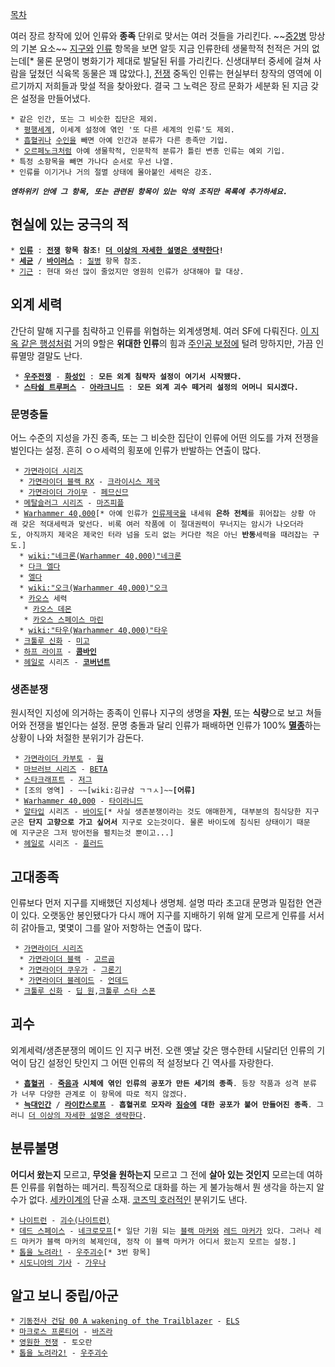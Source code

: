 [[목차]]

여러 장르 창작에 있어 인류와 '''종족''' 단위로 맞서는 여러 것들을 가리킨다. ~~[[중2병]] 망상의 기본 요소~~ [[지구]]와 [[인류]] 항목을 보면 알듯 지금 인류한테 생물학적 천적은 거의 없는데[* 물론 문명이 병화기가 제대로 발달된 뒤를 가리킨다. 신생대부터 중세에 걸쳐 사람을 덮쳤던 식육목 동물은 꽤 많았다.], [[전쟁]] 중독인 인류는 현실부터 창작의 영역에 이르기까지 저희들과 맞설 적을 찾아왔다. 결국 그 노력은 장르 문화가 세분화 된 지금 갖은 설정을 만들어냈다.

 * 같은 인간, 또는 그 비슷한 집단은 제외.
  * [[평행세계]], 이세계 설정에 엮인 '또 다른 세계의 인류'도 제외.
  * [[흡혈귀]]나 [[수인]]을 빼면 아예 인간과 분류가 다른 종족만 기입.
  * [[오르페노크]]처럼 아예 생물학적, 인문학적 분류가 틀린 변종 인류는 예외 기입.
 * 특정 소항목을 빼면 가나다 순서로 우선 나열.
 * 인류를 이기거나 거의 절멸 상태에 몰아붙인 세력은 강조.

 '''''엔하위키 안에 그 항목, 또는 관련된 항목이 있는 악의 조직만 목록에 추가하세요.'''''

== 현실에 있는 궁극의 적 ==
 * '''[[인류]]''' : '''[[전쟁]] 항목 참조! [[더 이상의 자세한 설명은 생략한다]]!'''
 * '''[[세균]]''' / '''[[바이러스]]''' : [[질병]] 항목 참조.
 * [[기근]] : 현대 와선 많이 줄었지만 영원히 인류가 상대해야 할 대상.

== 외계 세력 ==
간단히 말해 지구를 침략하고 인류를 위협하는 외계생명체. 여러 SF에 다뤄진다. [[이 지옥 같은 행성]]처럼 거의 9할은 '''위대한 인류'''의 힘과 [[주인공 보정]]에 털려 망하지만, 가끔 인류멸망 결말도 난다.

  * '''[[우주전쟁]]''' - '''[[화성인]]''' : '''모든 외계 침략자 설정이 여기서 시작됐다.'''
  * '''[[스타쉽 트루퍼스]]''' - '''[[아라크니드]]''' : '''모든 외계 괴수 떼거리 설정의 어머니 되시겠다.'''

=== 문명충돌 ===
어느 수준의 지성을 가진 종족, 또는 그 비슷한 집단이 인류에 어떤 의도를 가져 전쟁을 벌인다는 설정. 흔히 ㅇㅇ세력의 횡포에 인류가 반발하는 연출이 많다.
 
  * [[가면라이더 시리즈]]
   * [[가면라이더 블랙 RX]] - [[크라이시스 제국]]
   * [[가면라이더 가이무]] - [[페므신므]]
  * [[메탈슬러그 시리즈]] - [[마즈피플]]
  * [[Warhammer 40,000]][* 아예 인류가 [[인류제국]]을 내세워 '''은하 전체'''를 휘어잡는 상황 아래 갖은 적대세력과 맞선다. 비록 여러 작품에 이 절대권력이 무너지는 암시가 나오더라도, 아직까지 제국은 제국인 터라 넘을 도리 없는 커다란 적은 아닌 '''반동'''세력을 때려잡는 구도.]
   * [[wiki:"네크론(Warhammer 40,000)"네크론]]
   * [[다크 엘다]]
   * [[엘다]]
   * [[wiki:"오크(Warhammer 40,000)"오크]]
   * [[카오스]] 세력
    * [[카오스 데몬]]
    * [[카오스 스페이스 마린]]
   * [[wiki:"타우(Warhammer 40,000)"타우]]
  * [[크툴루 신화]] - [[미고]]
  * [[하프 라이프]] - '''[[콤바인]]'''
  * [[헤일로]] 시리즈 - '''[[코버넌트]]'''

=== 생존분쟁 ===
원시적인 지성에 의거하는 종족이 인류나 지구의 생명을 '''자원''', 또는 '''식량'''으로 보고 쳐들어와 전쟁을 벌인다는 설정. 문명 충돌과 달리 인류가 패배하면 인류가 100% '''[[멸종]]'''하는 상황이 나와 처절한 분위기가 감돈다.

  * [[가면라이더 카부토]] - [[웜]]
  * [[마브러브 시리즈]] - [[BETA]]
  * [[스타크래프트]] - [[저그]]
  * [조의 영역] - ~~[wiki:김규삼 ㄱㄱㅅ]~~'''[어류]'''
  * [[Warhammer 40,000]] - [[타이라니드]]
  * [[알타입]] 시리즈 - [[바이도]][* 사실 생존분쟁이라는 것도 애매한게, 대부분의 침식당한 지구군은 '''단지 고향으로 가고 싶어서''' 지구로 오는것이다. 물론 바이도에 침식된 상태이기 때문에 지구군은 그저 방어전을 펼치는것 뿐이고...]
  * [[헤일로]] 시리즈 - [[플러드]]

== 고대종족 ==
인류보다 먼저 지구를 지배했던 지성체나 생명체. 설명 따라 초고대 문명과 밀접한 연관이 있다. 오랫동안 봉인됐다가 다시 깨어 지구를 지배하기 위해 알게 모르게 인류를 서서히 갉아들고, 몇몇이 그를 알아 저항하는 연출이 많다.

  * [[가면라이더 시리즈]]
   * [[가면라이더 블랙]] - [[고르곰]]
   * [[가면라이더 쿠우가]] - [[그론기]]
   * [[가면라이더 블레이드]] - [[언데드(가면 라이더 블레이드)|언데드]]
  * [[크툴루 신화]] - [[딥 원]],[[크툴루 스타 스폰]]

== 괴수 ==
외계세력/생존분쟁의 메이드 인 지구 버전. 오랜 옛날 갖은 맹수한테 시달리던 인류의 기억이 담긴 설정인 탓인지 그 어떤 인류의 적 설정보다 긴 역사를 자랑한다.

  * '''[[흡혈귀]]''' - '''[[죽음]]과 시체에 엮인 인류의 공포가 만든 세기의 종족'''. 등장 작품과 성격 분류가 너무 다양한 관계로 이 항목에 따로 적지 않겠다.
  * '''[[늑대인간]]''' / '''[[라이칸스로프]]''' - '''흡혈귀로 모자라 [[짐승]]에 대한 공포가 붙어 만들어진 종족'''. 그러니 [[더 이상의 자세한 설명은 생략한다]].

== 분류불명 ==
'''어디서 왔는지''' 모르고, '''무엇을 원하는지''' 모르고 그 전에 '''살아 있는 것인지''' 모르는데 여하튼 인류를 위협하는 떼거리. 특징적으로 대화를 하는 게 불가능해서 뭔 생각을 하는지 알 수가 없다. [[세카이계]]의 단골 소재. [[코즈믹 호러]]적인 분위기도 낸다.

 * [[나이트런]] - [[괴수(나이트런)]]
 * [[데드 스페이스]] - [[네크로모프]][* 일단 기원 되는 [[블랙 마커]]와 [[레드 마커]]가 있다. 그러나 레드 마커가 블랙 마커의 복제인데, 정작 이 블랙 마커가 어디서 왔는지 모르는 설정.]
 * [[톱을 노려라!]] - [[우주괴수]][* 3번 항목]
 * [[시도니아의 기사]] - [[가우나]]

== 알고 보니 중립/아군 ==
 * [[기동전사 건담 00 A wakening of the Trailblazer]] - [[ELS#s-3|ELS]]
 * [[마크로스 프론티어]] - [[바즈라#s-3.3|바즈라]]
 * [[영원한 전쟁]] - 토오란
 * [[톱을 노려라2!]] - [[우주괴수#s-4|우주괴수]]

